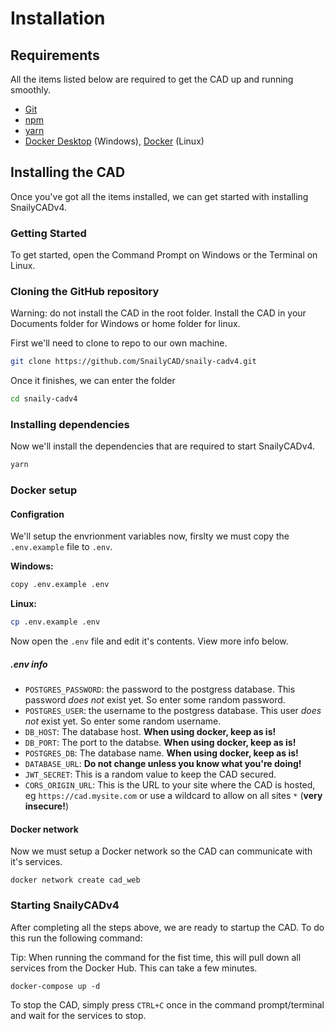 # Installation

## Requirements

All the items listed below are required to get the CAD up and running smoothly.

- [Git](https://git-scm.com/downloads)
- [npm](https://npmjs.org)
- [yarn](https://yarnpkg.com)
- [Docker Desktop](https://docker.com/get-started) (Windows), [Docker](https://docker.com/get-started) (Linux)

## Installing the CAD

Once you've got all the items installed, we can get started with installing SnailyCADv4.

### Getting Started

To get started, open the Command Prompt on Windows or the Terminal on Linux.

### Cloning the GitHub repository

<div
  style={{
    marginTop: "1em",
    background: "#C19C00",
    color: "#1a1a1a",
    padding: "0.5em 0.8em",
    borderRadius: "0.3em",
  }}
>
  <span style={{ fontWeight: "bold" }}>Warning:</span> do not install the CAD in the root folder.
  Install the CAD in your <span style={{ fontWeight: "bold" }}>Documents</span>
  folder for Windows or <span style={{ fontWeight: "bold" }}>home</span> folder for linux.
</div>

First we'll need to clone to repo to our own machine.

```bash
git clone https://github.com/SnailyCAD/snaily-cadv4.git
```

Once it finishes, we can enter the folder

```bash
cd snaily-cadv4
```

### Installing dependencies

Now we'll install the dependencies that are required to start SnailyCADv4.

```bash
yarn
```

### Docker setup

#### Configration

We'll setup the envrionment variables now, firslty we must copy the `.env.example` file to `.env`.

**Windows:**

```bash
copy .env.example .env
```

**Linux:**

```bash
cp .env.example .env
```

Now open the `.env` file and edit it's contents. View more info below.

##### .env info

- `POSTGRES_PASSWORD`: the password to the postgress database. This password _does not_ exist yet. So enter some random password.
- `POSTGRES_USER`: the username to the postgress database. This user _does not_ exist yet. So enter some random username.
- `DB_HOST`: The database host. **When using docker, keep as is!**
- `DB_PORT`: The port to the databse. **When using docker, keep as is!**
- `POSTGRES_DB`: The database name. **When using docker, keep as is!**
- `DATABASE_URL`: **Do not change unless you know what you're doing!**
- `JWT_SECRET`: This is a random value to keep the CAD secured.
- `CORS_ORIGIN_URL`: This is the URL to your site where the CAD is hosted, eg `https://cad.mysite.com` or use a wildcard to allow on all sites `*` (**very insecure!**)

#### Docker network

Now we must setup a Docker network so the CAD can communicate with it's services.

```
docker network create cad_web
```

### Starting SnailyCADv4

After completing all the steps above, we are ready to startup the CAD. To do this run the following command:

<div
  style={{
    marginTop: "1em",
    background: "#359755",
    color: "#1a1a1a",
    padding: "0.5em 0.8em",
    borderRadius: "0.3em",
  }}
>
  <span style={{ fontWeight: "bold" }}>Tip:</span> When running the command for the fist time, this
  will pull down all services from the Docker Hub. This can take a few minutes.
</div>

```
docker-compose up -d
```

To stop the CAD, simply press `CTRL+C` once in the command prompt/terminal and wait for the services to stop.

